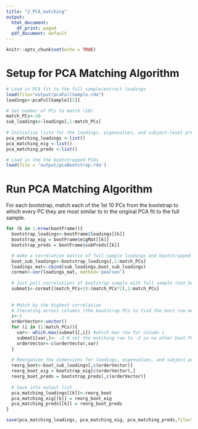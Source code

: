 ```yaml
---
title: "2_PCA_matching"
output:
  html_document:
    df_print: paged
  pdf_document: default
---
```


```r
knitr::opts_chunk$set(echo = TRUE)
```

# Setup for PCA Matching Algorithm

```r
# Load in PCA fit to the full sample/extract loadings
load(file="output/pcaFullSample.rda")
loadings<-pcaFullSample[[2]]

# Set number of PCs to match (10)
match_PCs<-10
sub_loadings<-loadings[,1:match_PCs]
  
# Initialize lists for the loadings, eigenvalues, and subject-level predictions for each bootstrap
pca_matching_loadings <-list()
pca_matching_eig <-list()
pca_matching_preds <-list()

# Load in the the bootstrapped PCAs 
load(file = 'output/pcaBootstrap.rda')
```

# Run PCA Matching Algorithm

For each bootstrap, match each of the 1st 10 PCs from the bootstrap to which every PC they are most similar to in the original PCA fit to the full sample. 

```r
for (k in 1:nrow(bootFrame)){
  bootstrap_loadings<-bootFrame$loadings[[k]]
  bootstrap_eig = bootFrame$eigMat[[k]]
  bootstrap_preds = bootFrame$subPreds[[k]]

  # make a correlation matrix of full sample loadings and bootstrapped loadings (dims 1-matchPCs)
  boot_sub_loadings<-bootstrap_loadings[,1:match_PCs]
  loadings_mat<-cbind(sub_loadings,boot_sub_loadings)
  cormat<-cor(loadings_mat, method='pearson')
  
  # Just pull correlations of bootstrap sample with full sample (not bootstrap-bootstrap, or full-full)
  submat1<-cormat[(match_PCs+1):(match_PCs*2),1:match_PCs]
  
  
  # Match by the highest correlation
  # Iterating across columns (the bootstrap PCs to find the best row match (the full sample PCs))
  i<-1
  orderVector<-vector()
  for (i in (1:match_PCs)){
    var<- which.max(submat1[,i]) #which max row for column i
    submat1[var,]<- -2 # set the matching row to -2 so no other boot PCs will be matched with it
    orderVector<-c(orderVector,var)
  }
  
  # Reorganize the dimensions for loadings, eigenvalues, and subject predictions based on matched PCs
  reorg_boot<-boot_sub_loadings[,c(orderVector)]
  reorg_boot_eig = bootstrap_eig[c(orderVector),]
  reorg_boot_preds = bootstrap_preds[,c(orderVector)]
  
  # Save into output list
  pca_matching_loadings[[k]]<-reorg_boot
  pca_matching_eig[[k]] = reorg_boot_eig
  pca_matching_preds[[k]] = reorg_boot_preds
}

save(pca_matching_loadings, pca_matching_eig, pca_matching_preds,file="output/matched_pca.rda")
```
